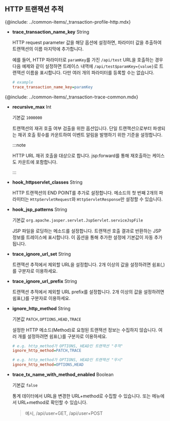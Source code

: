 ## HTTP 트랜잭션 추적

{@include: ../common-items/_transaction-profile-http.mdx}

* **trace_transaction_name_key** <span class='type'>String</span>

  HTTP request parameter 값을 해당 옵션에 설정하면, 파라미터 값을 추출하여 트랜잭션의 이름 마지막에 추가합니다. 
  
  예를 들어, HTTP 파라미터로 `paramKey`를 가진 `/api/test` URL을 호출하는 경우 다음 예제와 같이 설정하면 트레이스 내역에 `/api/test$paramKey={value}`로 트랜잭션 이름을 표시합니다. 다만 여러 개의 파라미터를 등록할 수는 없습니다.

  ```ini title='whatap.conf'
  # example
  trace_transaction_name_key=paramKey
  ```

{@include: ../common-items/_transaction-trace-common.mdx}

* **recursive_max** <span class='type'>Int</span>

  기본값 `1000000`

  트랜잭션의 재귀 호출 여부 검출을 위한 옵션입니다. 단일 트랜잭션으로부터 파생되는 재귀 호출 횟수를 카운트하여 이벤트 알림을 발행하기 위한 기준을 설정합니다.

  :::note

  HTTP URL 재귀 호출을 대상으로 합니다. jsp:forward를 통해 재호출하는 케이스도 카운트에 포함합니다.
  
  :::

* **hook_httpservlet_classes** <span class='type'>String</span>

  HTTP 트랜잭션의 END POINT를 추가로 설정합니다. 메소드의 첫 번째 2개의 파라미터는 `HttpServletRequest`와 `HttpServletResponse`만 설정할 수 있습니다.

* **hook_jsp_patterns** <span class='type'>String</span>

  기본값 `org.apache.jasper.servlet.JspServlet.serviceJspFile`

  JSP 파일을 로딩하는 메소드를 설정합니다. 트랜잭션 호출 결과로 반환하는 JSP 정보를 트레이스에 표시합니다. 이 옵션을 통해 추가한 설정에 기본값이 자동 추가됩니다.

* **trace_ignore_url_set** <span class='type'>String</span>

  트랜잭션 추적에서 제외할 URL을 설정합니다. 2개 이상의 값을 설정하려면 쉼표(,)를 구분자로 이용하세요.

* **trace_ignore_url_prefix** <span class='type'>String</span>

  트랜잭션 추적에서 제외할 URL prefix를 설정합니다. 2개 이상의 값을 설정하려면 쉼표(,)를 구분자로 이용하세요.

* **ignore_http_method** <span class='type'>String</span>

  기본값 `PATCH,OPTIONS,HEAD,TRACE`

  설정한 HTTP 메소드(Method)로 요청된 트랜잭션 정보는 수집하지 않습니다. 여러 개를 설정하려면 쉼표(,)를 구분자로 이용하세요.

  ```ini title="whatap.conf"
  # e.g. http_method가 OPTIONS, HEAD인 트랜잭션 "추적"
  ignore_http_method=PATCH,TRACE

  # e.g. http_method가 OPTIONS, HEAD인 트랜잭션 "무시"
  ignore_http_method=OPTIONS,HEAD
  ```

* **trace_tx_name_with_method_enabled** <span class='type'>Boolean</span>

  기본값 `false`

  통계 데이터에서 URL을 변경한 URL+method로 수집할 수 있습니다. <Cmdname sid="side_statistics" className="uitext" /> 또는 <Cmdname sid="side_txSearch" className="uitext" /> 메뉴에서 URL+method로 확인할 수 있습니다.

  > 예시, /api/user+GET, /api/user+POST